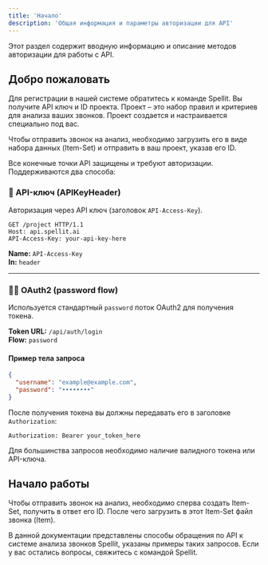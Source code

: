 ```yaml
---
title: 'Начало'
description: 'Общая информация и параметры авторизации для API'
---
```


<Note>
  Этот раздел содержит вводную информацию и описание методов авторизации для работы с API.
</Note>

## Добро пожаловать

<p>Для регистрации в нашей системе обратитесь к команде Spellit. Вы получите API ключ и ID проекта. Проект – это набор правил и критериев для анализа ваших звонков. Проект создается и настраивается специально под вас.</p>
<p>Чтобы отправить звонок на анализ, необходимо загрузить его в виде набора данных (Item-Set) и отправить в ваш проект, указав его ID.</p>
Все конечные точки API защищены и требуют авторизации.
Поддерживаются два способа:

### 🔐 API-ключ (APIKeyHeader)

Авторизация через API ключ (заголовок `API-Access-Key`).

```http
GET /project HTTP/1.1
Host: api.spellit.ai
API-Access-Key: your-api-key-here
```

**Name:** `API-Access-Key`  
**In:** `header`

---

### 🧑‍💻 OAuth2 (password flow)

Используется стандартный `password` поток OAuth2 для получения токена.

**Token URL:** `/api/auth/login`  
**Flow:** `password`

#### Пример тела запроса

```json
{
  "username": "example@example.com",
  "password": "••••••••"
}
```

После получения токена вы должны передавать его в заголовке `Authorization`:

```http
Authorization: Bearer your_token_here
```

<Callout emoji="🔒">
Для большинства запросов необходимо наличие валидного токена или API-ключа.
</Callout>

## Начало работы

  <p> Чтобы отправить звонок на анализ, необходимо сперва создать Item-Set, получить в ответ его ID. После чего загрузить в этот Item-Set файл звонка (Item).</p>
  <p> В данной документации представлены способы обращения по API к системе анализа звонков Spellit, указаны примеры таких запросов. Если у вас остались вопросы, свяжитесь с командой Spellit. </p>